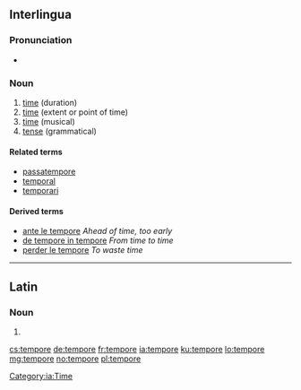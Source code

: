 ==Interlingua==

===Pronunciation===
* {{IPA|/ˈtem.po.re/|lang=ia}}

===Noun===
{{head|ia|noun}}

# [[time]] (duration)
# [[time]] (extent or point of time)
# [[time]] (musical)
# [[tense]] (grammatical)

====Related terms====
* [[passatempore]]
* [[temporal]]
* [[temporari]]

====Derived terms====
* [[ante le tempore]] ''Ahead of time, too early''
* [[de tempore in tempore]] ''From time to time''
* [[perder le tempore]] ''To waste time''

[[Category:ia:Time]]

----

==Latin==

===Noun===
{{la-noun-form|tempōre}}

# {{inflection of|tempus||abl|s|lang=la}}

[[cs:tempore]]
[[de:tempore]]
[[fr:tempore]]
[[ia:tempore]]
[[ku:tempore]]
[[lo:tempore]]
[[mg:tempore]]
[[no:tempore]]
[[pl:tempore]]